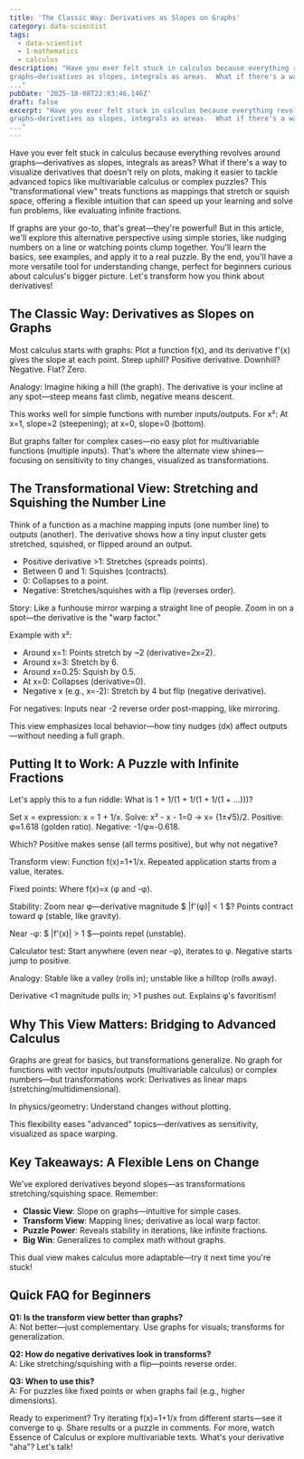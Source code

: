 ```yaml
---
title: 'The Classic Way: Derivatives as Slopes on Graphs'
category: data-scientist
tags:
  - data-scientist
  - 1-mathematics
  - calculus
description: "Have you ever felt stuck in calculus because everything revolves around
graphs—derivatives as slopes, integrals as areas.  What if there's a way to
..."
pubDate: '2025-10-08T22:03:46.146Z'
draft: false
excerpt: "Have you ever felt stuck in calculus because everything revolves around
graphs—derivatives as slopes, integrals as areas.  What if there's a way to
..."
---
```


Have you ever felt stuck in calculus because everything revolves around graphs—derivatives as slopes, integrals as areas? What if there's a way to visualize derivatives that doesn't rely on plots, making it easier to tackle advanced topics like multivariable calculus or complex puzzles? This "transformational view" treats functions as mappings that stretch or squish space, offering a flexible intuition that can speed up your learning and solve fun problems, like evaluating infinite fractions.

If graphs are your go-to, that's great—they're powerful! But in this article, we'll explore this alternative perspective using simple stories, like nudging numbers on a line or watching points clump together. You'll learn the basics, see examples, and apply it to a real puzzle. By the end, you'll have a more versatile tool for understanding change, perfect for beginners curious about calculus's bigger picture. Let's transform how you think about derivatives!

## The Classic Way: Derivatives as Slopes on Graphs

Most calculus starts with graphs: Plot a function f(x), and its derivative f'(x) gives the slope at each point. Steep uphill? Positive derivative. Downhill? Negative. Flat? Zero.

Analogy: Imagine hiking a hill (the graph). The derivative is your incline at any spot—steep means fast climb, negative means descent.

This works well for simple functions with number inputs/outputs. For x²: At x=1, slope=2 (steepening); at x=0, slope=0 (bottom).

But graphs falter for complex cases—no easy plot for multivariable functions (multiple inputs). That's where the alternate view shines—focusing on sensitivity to tiny changes, visualized as transformations.

## The Transformational View: Stretching and Squishing the Number Line

Think of a function as a machine mapping inputs (one number line) to outputs (another). The derivative shows how a tiny input cluster gets stretched, squished, or flipped around an output.

- Positive derivative >1: Stretches (spreads points).
- Between 0 and 1: Squishes (contracts).
- 0: Collapses to a point.
- Negative: Stretches/squishes with a flip (reverses order).

Story: Like a funhouse mirror warping a straight line of people. Zoom in on a spot—the derivative is the "warp factor."

Example with x²:

- Around x=1: Points stretch by ~2 (derivative=2x=2).
- Around x=3: Stretch by 6.
- Around x=0.25: Squish by 0.5.
- At x=0: Collapses (derivative=0).
- Negative x (e.g., x=-2): Stretch by 4 but flip (negative derivative).

For negatives: Inputs near -2 reverse order post-mapping, like mirroring.

This view emphasizes local behavior—how tiny nudges (dx) affect outputs—without needing a full graph.

## Putting It to Work: A Puzzle with Infinite Fractions

Let's apply this to a fun riddle: What is 1 + 1/(1 + 1/(1 + 1/(1 + ...)))?

Set x = expression: x = 1 + 1/x. Solve: x² - x - 1=0 → x= (1±√5)/2. Positive: φ≈1.618 (golden ratio). Negative: -1/φ≈-0.618.

Which? Positive makes sense (all terms positive), but why not negative?

Transform view: Function f(x)=1+1/x. Repeated application starts from a value, iterates.

Fixed points: Where f(x)=x (φ and -φ).

Stability: Zoom near φ—derivative magnitude $ |f'(φ)| < 1 $? Points contract toward φ (stable, like gravity).

Near -φ: $ |f'(x)| > 1 $—points repel (unstable).

Calculator test: Start anywhere (even near -φ), iterates to φ. Negative starts jump to positive.

Analogy: Stable like a valley (rolls in); unstable like a hilltop (rolls away).

Derivative \<1 magnitude pulls in; &gt;1 pushes out. Explains φ's favoritism!

## Why This View Matters: Bridging to Advanced Calculus

Graphs are great for basics, but transformations generalize. No graph for functions with vector inputs/outputs (multivariable calculus) or complex numbers—but transformations work: Derivatives as linear maps (stretching/multidimensional).

In physics/geometry: Understand changes without plotting.

This flexibility eases "advanced" topics—derivatives as sensitivity, visualized as space warping.

## Key Takeaways: A Flexible Lens on Change

We've explored derivatives beyond slopes—as transformations stretching/squishing space. Remember:

- **Classic View**: Slope on graphs—intuitive for simple cases.
- **Transform View**: Mapping lines; derivative as local warp factor.
- **Puzzle Power**: Reveals stability in iterations, like infinite fractions.
- **Big Win**: Generalizes to complex math without graphs.

This dual view makes calculus more adaptable—try it next time you're stuck!

## Quick FAQ for Beginners

**Q1: Is the transform view better than graphs?**  
A: Not better—just complementary. Use graphs for visuals; transforms for generalization.

**Q2: How do negative derivatives look in transforms?**  
A: Like stretching/squishing with a flip—points reverse order.

**Q3: When to use this?**  
A: For puzzles like fixed points or when graphs fail (e.g., higher dimensions).

Ready to experiment? Try iterating f(x)=1+1/x from different starts—see it converge to φ. Share results or a puzzle in comments. For more, watch Essence of Calculus or explore multivariable texts. What's your derivative "aha"? Let's talk!
